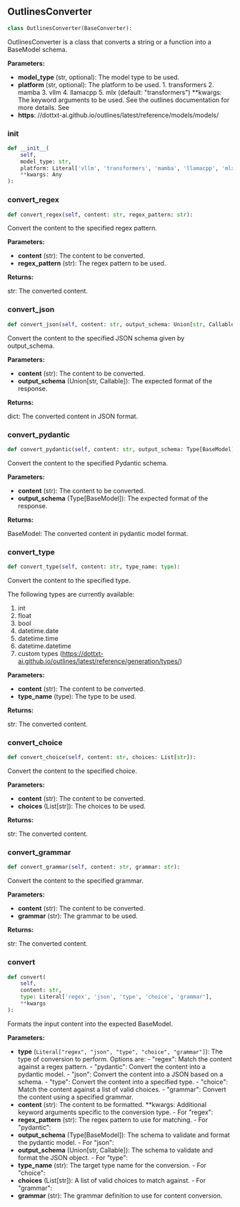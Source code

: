 <a id="camel.schemas.outlines_converter"></a>

<a id="camel.schemas.outlines_converter.OutlinesConverter"></a>

## OutlinesConverter

```python
class OutlinesConverter(BaseConverter):
```

OutlinesConverter is a class that converts a string or a function
into a BaseModel schema.

**Parameters:**

- **model_type** (str, optional): The model type to be used.
- **platform** (str, optional): The platform to be used. 1. transformers 2. mamba 3. vllm 4. llamacpp 5. mlx (default: "transformers") **kwargs: The keyword arguments to be used. See the outlines documentation for more details. See
- **https**: //dottxt-ai.github.io/outlines/latest/reference/models/models/

<a id="camel.schemas.outlines_converter.OutlinesConverter.__init__"></a>

### __init__

```python
def __init__(
    self,
    model_type: str,
    platform: Literal['vllm', 'transformers', 'mamba', 'llamacpp', 'mlx'] = 'transformers',
    **kwargs: Any
):
```

<a id="camel.schemas.outlines_converter.OutlinesConverter.convert_regex"></a>

### convert_regex

```python
def convert_regex(self, content: str, regex_pattern: str):
```

Convert the content to the specified regex pattern.

**Parameters:**

- **content** (str): The content to be converted.
- **regex_pattern** (str): The regex pattern to be used.

**Returns:**

  str: The converted content.

<a id="camel.schemas.outlines_converter.OutlinesConverter.convert_json"></a>

### convert_json

```python
def convert_json(self, content: str, output_schema: Union[str, Callable]):
```

Convert the content to the specified JSON schema given by
output_schema.

**Parameters:**

- **content** (str): The content to be converted.
- **output_schema** (Union[str, Callable]): The expected format of the response.

**Returns:**

  dict: The converted content in JSON format.

<a id="camel.schemas.outlines_converter.OutlinesConverter.convert_pydantic"></a>

### convert_pydantic

```python
def convert_pydantic(self, content: str, output_schema: Type[BaseModel]):
```

Convert the content to the specified Pydantic schema.

**Parameters:**

- **content** (str): The content to be converted.
- **output_schema** (Type[BaseModel]): The expected format of the response.

**Returns:**

  BaseModel: The converted content in pydantic model format.

<a id="camel.schemas.outlines_converter.OutlinesConverter.convert_type"></a>

### convert_type

```python
def convert_type(self, content: str, type_name: type):
```

Convert the content to the specified type.

The following types are currently available:
1. int
2. float
3. bool
4. datetime.date
5. datetime.time
6. datetime.datetime
7. custom types (https://dottxt-ai.github.io/outlines/latest/reference/generation/types/)

**Parameters:**

- **content** (str): The content to be converted.
- **type_name** (type): The type to be used.

**Returns:**

  str: The converted content.

<a id="camel.schemas.outlines_converter.OutlinesConverter.convert_choice"></a>

### convert_choice

```python
def convert_choice(self, content: str, choices: List[str]):
```

Convert the content to the specified choice.

**Parameters:**

- **content** (str): The content to be converted.
- **choices** (List[str]): The choices to be used.

**Returns:**

  str: The converted content.

<a id="camel.schemas.outlines_converter.OutlinesConverter.convert_grammar"></a>

### convert_grammar

```python
def convert_grammar(self, content: str, grammar: str):
```

Convert the content to the specified grammar.

**Parameters:**

- **content** (str): The content to be converted.
- **grammar** (str): The grammar to be used.

**Returns:**

  str: The converted content.

<a id="camel.schemas.outlines_converter.OutlinesConverter.convert"></a>

### convert

```python
def convert(
    self,
    content: str,
    type: Literal['regex', 'json', 'type', 'choice', 'grammar'],
    **kwargs
):
```

Formats the input content into the expected BaseModel.

**Parameters:**

- **type** (`Literal["regex", "json", "type", "choice", "grammar"]`): The type of conversion to perform. Options are: - "regex": Match the content against a regex pattern. - "pydantic": Convert the content into a pydantic model. - "json": Convert the content into a JSON based on a schema. - "type": Convert the content into a specified type. - "choice": Match the content against a list of valid choices. - "grammar": Convert the content using a specified grammar.
- **content** (str): The content to be formatted. **kwargs: Additional keyword arguments specific to the conversion type. - For "regex":
- **regex_pattern** (str): The regex pattern to use for matching. - For "pydantic":
- **output_schema** (Type[BaseModel]): The schema to validate and format the pydantic model. - For "json":
- **output_schema** (Union[str, Callable]): The schema to validate and format the JSON object. - For "type":
- **type_name** (str): The target type name for the conversion. - For "choice":
- **choices** (List[str]): A list of valid choices to match against. - For "grammar":
- **grammar** (str): The grammar definition to use for content conversion.
